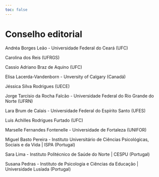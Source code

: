 ```yaml
---
toc: false
---
```


# Conselho editorial

Andréa Borges Leão - Universidade Federal do Ceará (UFC)

Carolina dos Reis (UFRGS)

Cassio Adriano Braz de Aquino (UFC)

Elisa Lacerda-Vandenborn - Unversity of Calgary (Canadá)

Jéssica Silva Rodrigues (UECE)

Jorge Tarcísio da Rocha Falcão - Universidade Federal do Rio Grande do Norte (UFRN)

Lara Brum de Calais - Universidade Federal do Espírito Santo (UFES)

Luis Achilles Rodrigues Furtado (UFC)

Marselle Fernandes Fontenelle - Universidade de Fortaleza (UNIFOR)

Miguel Basto Pereira - Instituto Universitário de Ciências Psicológicas, Sociais e da Vida \| ISPA (Portugal)

Sara Lima - Instituto Politécnico de Saúde do Norte \| CESPU (Portugal)

Susana Pedras - Instituto de Psicologia e Ciências da Educação \| Universidade Lusíada (Portugal)
